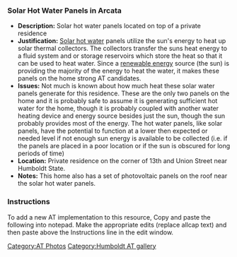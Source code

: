 ===Solar Hot Water Panels in Arcata===
*'''Description:''' Solar hot water panels located on top of a private residence 
*'''Justification:''' [[Solar hot water]] panels utilize the sun's energy to heat up solar thermal collectors.  The collectors transfer the suns heat energy to a fluid system and or storage reservoirs which store the heat so that it can be used to heat water.  Since a [[renewable energy]] source (the sun) is providing the majority of the energy to heat the water, it makes these panels on the home strong AT candidates.    
*'''Issues:''' Not much is known about how much heat these solar water panels generate for this residence.  These are the only two panels on the home and it is probably safe to assume it is generating sufficient hot water for the home, though it is probably coupled with another water heating device and energy source besides just the sun, though the sun probably provides most of the energy.  The hot water panels, like solar panels, have the potential to function at a lower then expected or needed level if not enough sun energy is available to be collected (i.e. if the panels are placed in a poor location or if the sun is obscured for long periods of time)   
*'''Location:''' Private residence on the corner of 13th and Union Street near Humboldt State.
*'''Notes:''' This home also has a set of photovoltaic panels on the roof near the solar hot water panels.  
 
{{Gallery
|width=400
|height=300
|lines=0
|Image:Solar_Hot_Water_Panels.JPG|
}}

===Instructions===
To add a new AT implementation to this resource, Copy and paste the following into notepad. Make the appropriate edits (replace allcap text) and then paste above the Instructions line in the edit window. 
{{template:Parras AT}}


[[Category:AT Photos]]  
[[Category:Humboldt AT gallery]]